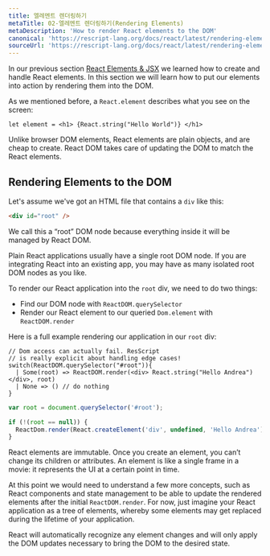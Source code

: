 ```yaml
---
title: 엘레멘트 렌더링하기
metaTitle: 02-엘레멘트 렌더링하기(Rendering Elements)
metaDescription: 'How to render React elements to the DOM'
canonical: 'https://rescript-lang.org/docs/react/latest/rendering-elements'
sourceUrl: 'https://rescript-lang.org/docs/react/latest/rendering-elements'
---
```


In our previous section [React Elements & JSX](./elements-and-jsx) we learned how to create and handle React elements. In this section we will learn how to put our elements into action by rendering them into the DOM.

As we mentioned before, a `React.element` describes what you see on the screen:

```reason
let element = <h1> {React.string("Hello World")} </h1>
```

Unlike browser DOM elements, React elements are plain objects, and are cheap to create. React DOM takes care of updating the DOM to match the React elements.

## Rendering Elements to the DOM

Let's assume we've got an HTML file that contains a `div` like this:

```html
<div id="root" />
```

We call this a “root” DOM node because everything inside it will be managed by React DOM.

Plain React applications usually have a single root DOM node. If you are integrating React into an existing app, you may have as many isolated root DOM nodes as you like.

To render our React application into the `root` div, we need to do two things:

- Find our DOM node with `ReactDOM.querySelector`
- Render our React element to our queried `Dom.element` with `ReactDOM.render`

Here is a full example rendering our application in our `root` div:

```reason
// Dom access can actually fail. ResScript
// is really explicit about handling edge cases!
switch(ReactDOM.querySelector("#root")){
  | Some(root) => ReactDOM.render(<div> React.string("Hello Andrea") </div>, root)
  | None => () // do nothing
}
```

```js
var root = document.querySelector('#root');

if (!(root == null)) {
  ReactDom.render(React.createElement('div', undefined, 'Hello Andrea'), root);
}
```

React elements are immutable. Once you create an element, you can’t change its children or attributes. An element is like a single frame in a movie: it represents the UI at a certain point in time.

At this point we would need to understand a few more concepts, such as React components and state management to be able to update the rendered elements after the initial `ReactDOM.render`. For now, just imagine your React application as a tree of elements, whereby some elements may get replaced during the lifetime of your application.

React will automatically recognize any element changes and will only apply the DOM updates necessary to bring the DOM to the desired state.
